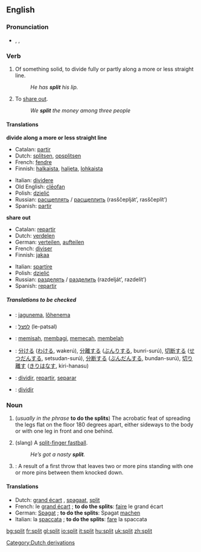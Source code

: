 {{see|Split}}
{{wikipedia}}
==English==

===Pronunciation===
*{{AHD|splĭt}}, {{IPA|/splɪt/}}, {{SAMPA/splIt/}}

===Verb===
{{en-verb|splits|splitting|split}}

#{{transitive}} Of something solid, to divide fully or partly along a more or less straight line.
#:''He has '''split''' his lip.''
#{{transitive}} To [[share out]].
#:''We '''split''' the money among three people''

====Translations====
'''divide along a more or less straight line'''
{{top}}
*Catalan: [[partir]]
*Dutch: [[splitsen]], [[opsplitsen]]
*French: [[fendre]]
*Finnish: [[halkaista]], [[haljeta]], [[lohkaista]]
{{mid}}
*Italian: [[dividere]]
*Old English: [[cleofan|clēofan]]
*Polish: [[dzielić]]
*Russian: [[расщеплять]] / [[расщеплить]] (rasščeplját’, rasščeplít’)
*Spanish: [[partir]]
{{bottom}}

'''share out'''
{{top}}
*Catalan: [[repartir]]
*Dutch: [[verdelen]]
*German: [[verteilen]], [[aufteilen]]
*French: [[diviser]]
*Finnish: [[jakaa]]
{{mid}}
*Italian: [[spartire]]
*Polish: [[dzielić]]
*Russian: [[разделять]] / [[разделить]] (razdelját’, razdelít’)
*Spanish: [[repartir]]
{{bottom}}

=====Translations to be checked=====
<!--Remove this section once all of the translations below have been moved into the tables above.-->
{{checktrans}}

*{{ttbc|Estonian}}: [[jagunema]], [[lõhenema]]
*{{ttbc|Hebrew}}: [[לפצל]] (le-patsal)
*{{ttbc|Indonesian}}: [[pisah|memisah]], [[bagi|membagi]], [[pecah|memecah]], [[belah|membelah]]
*{{ttbc|Japanese}}: [[分ける]] ([[わける]], wakerú), [[分離]]する ([[ぶんり]]する, bunri-surú), [[切断]]する ([[せつだん]]する, setsudan-surú), [[分断]]する ([[ぶんだん]]する, bundan-surú), [[切り離す]] ([[きりはなす]], kiri-hanasu)
*{{ttbc|Portuguese}}: [[dividir]], [[repartir]], [[separar]]
*{{ttbc|Spanish}}: [[dividir]]

===Noun===
{{en-noun}}

# (''usually in the phrase'' '''to do the splits''') The acrobatic feat of spreading the legs flat on the floor 180 degrees apart, either sideways to the body or with one leg in front and one behind.
# {{baseball}} (slang) A [[split-finger fastball]].
#: ''He’s got a nasty '''split'''.''
# {{cattag|Bowling}}: A result of a first throw that leaves two or more pins standing with one or more pins between them knocked down.

====Translations====
*Dutch: [[grand écart]] {{m}}, [[spagaat]], [[split]] {{m}}
*French: le [[grand écart]] {{m}}; '''to do the splits''': [[faire]] le grand écart
*German: [[Spagat]] {{n}}; '''to do the splits''': Spagat [[machen]]
*Italian: la [[spaccata]] {{f}}; '''to do the splits''': [[fare]] la spaccata

[[Category:Dutch derivations]]

[[bg:split]]
[[fr:split]]
[[gl:split]]
[[io:split]]
[[it:split]]
[[hu:split]]
[[uk:split]]
[[zh:split]]